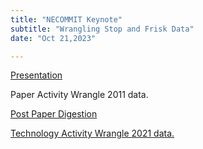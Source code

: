 ```yaml
---
title: "NECOMMIT Keynote"
subtitle: "Wrangling Stop and Frisk Data"
date: "Oct 21,2023"

---
```


[Presentation]()

Paper Activity Wrangle 2011 data.

[Post Paper Digestion](/sources/digestion.qmd)

[Technology Activity Wrangle 2021 data.](activity/2021_cheat_sheet.qmd)
